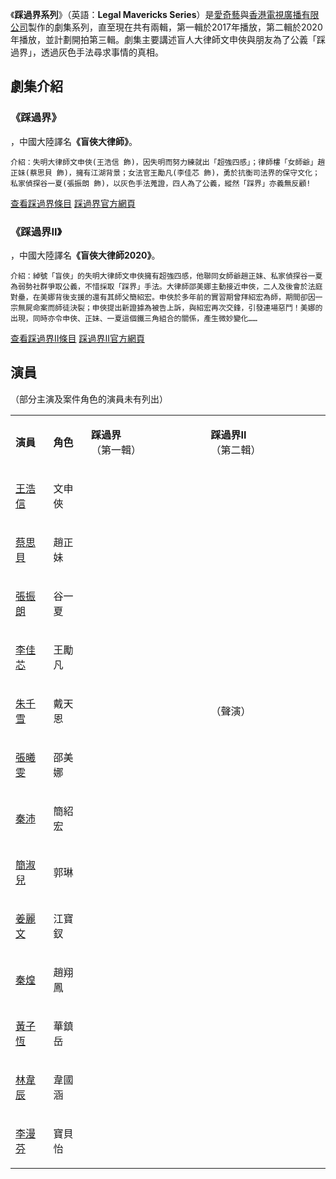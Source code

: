 {{電視節目資訊框
| 名稱      = 踩過界系列
| 英文名稱  = Legal Mavericks Series
| 類型      = {{nowrap|時裝法律、犯罪、懸疑、偵探}}
| 國家      = [[香港|香港]]、[[中國大陸|中國大陸]]等
| 主題曲    = 心眼
| 片尾曲    = 愛近在眼前（[[踩過界|踩過界]]）、世事何曾是絕對（[[踩過界II|踩過界II]]）
| 中國大陸名稱 = 盲俠大律師、盲俠大律師2020}}

《'''踩過界系列'''》（英語：'''Legal Mavericks Series'''）是[[愛奇藝|愛奇藝]]與[[香港電視廣播有限公司|香港電視廣播有限公司]]製作的劇集系列，直至現在共有兩輯，第一輯於2017年播放，第二輯於2020年播放，並計劃開拍第三輯。劇集主要講述盲人大律師文申俠與朋友為了公義「踩過界」，透過灰色手法尋求事情的真相。

==劇集介紹==
===《踩過界》===
{{lang-en| ''' Legal Mavericks '''}}，中國大陸譯名'''《盲俠大律師》'''。
 介紹：失明大律師文申俠(王浩信 飾)，因失明而努力練就出「超強四感」；律師樓「女師爺」趙正妹(蔡思貝 飾)，擁有江湖背景；女法官王勵凡(李佳芯 飾)，勇於抗衡司法界的保守文化；私家偵探谷一夏(張振朗 飾)，以灰色手法蒐證，四人為了公義，縱然「踩界」亦義無反顧!
[[踩過界|查看踩過界條目]]   [http://programme.tvb.com/drama/legalmaverickshongkongversion/ 踩過界官方網頁]


===《踩過界II》===
{{lang-en| ''' Legal Mavericks 2020 '''}}，中國大陸譯名'''《盲俠大律師2020》'''。
 介紹：綽號「盲俠」的失明大律師文申俠擁有超強四感，他聯同女師爺趙正妹、私家偵探谷一夏為弱勢社群爭取公義，不惜採取「踩界」手法。大律師邵美娜主動接近申俠，二人及後會於法庭對壘，在美娜背後支援的還有其師父簡紹宏。申俠於多年前的實習期曾拜紹宏為師，期間卻因一宗無屍命案而師徒決裂；申俠提出新證據為被告上訴，與紹宏再次交鋒，引發連場惡鬥！美娜的出現，同時亦令申俠、正妹、一夏這個鐵三角組合的關係，產生微妙變化……
[[踩過界II|查看踩過界II條目]]   [https://programme.tvb.com/drama/legalmavericks2020hongkongversion0001/ 踩過界II官方網頁]

==演員==
（部分主演及案件角色的演員未有列出）
{|class="wikitable" style="text-align:center" width=100%
|-style="background:cornflowerblue; color:white" align=center
|style="width:12%"|'''演員'''||style="width:12%"|'''角色'''||'''踩過界'''<br>（第一輯）||'''踩過界II'''<br>（第二輯）
|-
|style="color:#990066"|[[王浩信|王浩信]]||文申俠|| colspan="2" rowspan="3" |{{y}}
|-
|style="color:#990066"|[[蔡思貝|蔡思貝]]||趙正妹
|-
|style="color:#990066"|[[張振朗|張振朗]]||谷一夏
|-
|style="color:#990066"|[[李佳芯|李佳芯]]||王勵凡||{{y}}||{{n}}
|-
|style="color:#990066"|[[朱千雪|朱千雪]]||戴天恩||{{y}}||{{y}}（聲演）
|-
|style="color:#990066"|[[張曦雯|張曦雯]]||邵美娜|| rowspan="4" |{{n}}|| rowspan="5" |{{y}}
|-
|[[秦沛|秦沛]]||簡紹宏
|-
|style="color:#990066"|[[簡淑兒|簡淑兒]]||郭琳
|-
|style="color:#990066"|[[姜麗文|姜麗文]]||江寶釵
|-
|[[秦煌|秦煌]]||趙翔鳳||{{y}}
|-
|style="color:#990066"|[[黃子恆|黃子恆]]||華鎮岳|| colspan="2" |{{y}}
|-
|style="color:#990066"|[[林韋辰|林韋辰]]||韋國涵|| rowspan="2" |{{y}}|| rowspan="2" |{{n}}
|-
|style="color:#990066"|[[李漫芬|李漫芬]]||寶貝怡
|}